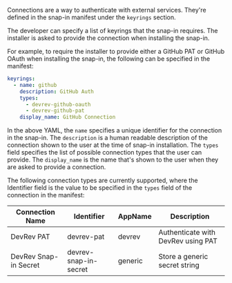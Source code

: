 Connections are a way to authenticate with external services. They're defined in the snap-in manifest under the `keyrings` section.

The developer can specify a list of keyrings that the snap-in requires. The installer is asked to provide the connection when installing the snap-in.

For example, to require the installer to provide either a GitHub PAT or GitHub OAuth when installing the snap-in, the following can be specified in the manifest:

```yaml
keyrings:
  - name: github
    description: GitHub Auth
    types:
      - devrev-github-oauth
      - devrev-github-pat
    display_name: GitHub Connection
```

In the above YAML, the `name` specifies a unique identifier for the connection in the snap-in.
The `description` is a human readable description of the connection shown to the user at the time of snap-in installation.
The `types` field specifies the list of possible connection types that the user can provide.
The `display_name` is the name that's shown to the user when they are asked to provide a connection.

The following connection types are currently supported, where the Identifier field is the value to be specified in the `types` field of the connection in the manifest:

| Connection Name              | Identifier                    | AppName             | Description                                        |
| ---------------------------- | ----------------------------- | ------------------- | -------------------------------------------------- |
| DevRev PAT                   | devrev-pat                    | devrev              | Authenticate with DevRev using PAT                 |
| DevRev Snap-in Secret        | devrev-snap-in-secret         | generic             | Store a generic secret string                      |
